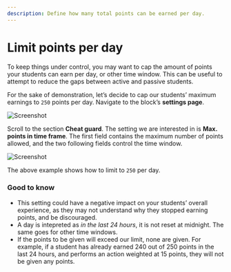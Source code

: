 ```yaml
---
description: Define how many total points can be earned per day.
---
```


# Limit points per day


<RequiresXpPlus />

To keep things under control, you may want to cap the amount of points your students can earn per day, or other time window. This can be useful to attempt to reduce the gaps between active and passive students.

For the sake of demonstration, let’s decide to cap our students’ maximum earnings to `250` points per day. Navigate to the block’s **settings page**.

![Screenshot](nav-settings.png)

Scroll to the section **Cheat guard**. The setting we are interested in is **Max. points in time frame**. The first field contains the maximum number of points allowed, and the two following fields control the time window.

![Screenshot](cheat-guard-250-per-day.png)

The above example shows how to limit to `250` per day.

### Good to know

- This setting could have a negative impact on your students’ overall experience, as they may not understand why they stopped earning points, and be discouraged.
- A day is intepreted as _in the last 24 hours_, it is not reset at midnight. The same goes for other time windows.
- If the points to be given will exceed our limit, none are given. For example, if a student has already earned 240 out of 250 points in the last 24 hours, and performs an action weighted at 15 points, they will not be given any points.

